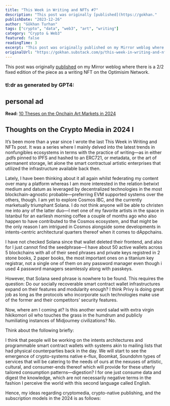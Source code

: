 ```yaml
---
title: "This Week in Writing and NFTs #7"
description: "This post was originally [published](https://gokhan."
publishDate: "2023-12-26"
author: "Gökhan Turhan"
tags: ["crypto", "data", "web3", "art", "writing"]
category: "Crypto & Web3"
featured: false
readingTime: 3
excerpt: "This post was originally published on my Mirror weblog where there is a 2/2 fixed edition of the piece as a writing NFT on the..."
originalUrl: "https://gokhan.substack.com/p/this-week-in-writing-and-nfts-7"
---
```


This post was originally [published](https://gokhan.mirror.xyz/ge3lq8VWjLeC9Cdt6IQTesHk9-T1vqqv_2ZUxG1LWy4) on my Mirror weblog where there is a 2/2 fixed edition of the piece as a writing NFT on the Optimisim Network.
[](/blog/images/7bdddba1-eb9f-4351-be87-fe1ad039a8e3_1232x616.png)
### tl:dr as generated by GPT4:

## personal ad

**Read:** [10 Theses on the Onchain Art Markets in 2024](https://0xgokhan.medium.com/10-theses-for-onchain-art-markets-in-2024-d8fe0362e0e6)

## Thoughts on the Crypto Media in 2024 I

It’s been more than a year since I wrote the last This Week in Writing and NFTs post. It was a series where I mainly delved into the latest trends in nonfungibles ecosystems in terms with the practice of writing—as in either .pdfs pinned to IPFS and hashed to an ERC721, or metadata, or the art of permanent storage, let alone the smart contractual artistic enterprises that utilized the infrastructure available back then.

Lately, I have been thinking about it all again whilst federating my content over many a platform whereas I am more interested in the relation betwixt medium and datum as leveraged by decentralized technologies in the most blockchain-agnostic probable—preferring EVM supported systems over the others, though. I am yet to explore Cosmos IBC, and the currently marketually triumphant Solana. I do not think anyone will be able to christen me into any of the latter duo—I met one of my favorite artists in the space in Istanbul for an earliesh morning coffee a couple of months ago who also happen to have contributed to the Cosmos ecosystem, and that might be the only reason I am intrigued in Cosmos alongside some developments in intents-centric architectural quarters thereof when it comes to dAppchains.

I have not checked Solana since that wallet deleted their frontend, and also for I just cannot find the seedphrase—I have about 50 active wallets across 5 blockchains with all of their seed phrases and private keys registred in 2 stone books, 2 paper books, the most important ones on a titanium key registrar, not a single one of them on any password manager even though i used 4 password managers seamlessly along with passkeys.

However, that Solana seed phrase is nowhere to be found. This requires the question: Do our socially recoverable smart contract wallet infrastructures expand on their features and modularity enough? I think Privy is doing great job as long as the protocols who incorporate such technologies make use of the former and their competitors’ security features.

Now, where am I coming at? Is this another word salad with extra virgin hikikomori oil who touches the grass in the humdrum and publicly humiliating instances of Midjourney civilizations? No.

Think about the following briefly:

I think that people will be working on the intents architectures and programmable smart contract wallets with systems akin to mailing lists that had physical counterparties back in the day. We will start to see the emergence of crypto-systems native e-flux, Boomkat, Soundohm types of services that will be catering to the needs of ours at the nexuses of artistic, cultural, and consumer-ends thereof which will provide for these utterly tailored consumption patterns—digestion? I for one just consume data and digest the knowledge, which are not necessarily negative terms in the fashion I perceive the world with this second language called English.

Hence, my ideas regarding cryptomedia, crypto-native publishing, and the subscription models in the 2024 is as follows:
